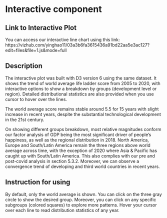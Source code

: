 # Interactive component

## Link to Interactive Plot

You can access our interactive line chart using this link: https://vizhub.com/yinghao11/03a3b6fa3615436a91bd22aa5e3ac127?edit=files&file=1.js&mode=full

## Description

The interactive plot was built with D3 version 6 using the same dataset. It shows the trend of world average life ladder score from 2005 to 2020, with interactive options to show a breakdown by groups (development level or region). Detailed distributional statistics are also provided when you use cursor to hover over the lines.

The world average score remains stable around 5.5 for 15 years with slight increase in recent years, despite the substantial technological development in the 21st century. 

On showing different groups breakdown, most relative magnitudes conform our factor analysis of GDP being the most significant driver of people's happiness, as well as the regional distribution in 2018. North America, Europe and South/Latin America remain the three regions above world average across time, with the exception of 2020 where Asia & Pacific has caught up with South/Latin America. This also complies with our pre and post-covid analysis in section 5.3.2. Moreover, we can observe a convergence trend of developing and third world countries in recent years.

## Instruction for using

By default, only the world average is shown. You can click on the three gray circle to show the desired group. Moreover, you can click on any specific subgroups (colored squares) to explore more patterns. Hover your cursor over each line to read distribution statistics of any year. 
